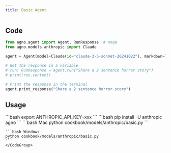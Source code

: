 ```yaml
---
title: Basic Agent
---
```


## Code

```python cookbook/models/anthropic/basic.py
from agno.agent import Agent, RunResponse  # noqa
from agno.models.anthropic import Claude

agent = Agent(model=Claude(id="claude-3-5-sonnet-20241022"), markdown=True)

# Get the response in a variable
# run: RunResponse = agent.run("Share a 2 sentence horror story")
# print(run.content)

# Print the response in the terminal
agent.print_response("Share a 2 sentence horror story")
```

## Usage

<Steps>
  <Snippet file="create-venv-step.mdx" />

  <Step title="Set your API key">
    ```bash
    export ANTHROPIC_API_KEY=xxx
    ```
  </Step>

  <Step title="Install libraries">
    ```bash
    pip install -U anthropic agno
    ```
  </Step>

  <Step title="Run Agent">
    <CodeGroup>
    ```bash Mac
    python cookbook/models/anthropic/basic.py
    ```

    ```bash Windows
    python cookbook/models/anthropic/basic.py
    ```
    </CodeGroup>
  </Step>
</Steps>